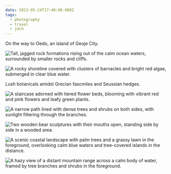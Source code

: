 ```yaml
---
date: 2013-05-24T17:40:00.000Z
tags:
  - photography
  - travel
  - jdch
---
```

On the way to Oedo, an island of Geoje City.

![Tall, jagged rock formations rising out of the calm ocean waters, surrounded by smaller rocks and cliffs.](../../assets/photos/20130524-IMG_7164.jpg)

![A rocky shoreline covered with clusters of barnacles and bright red algae, submerged in clear blue water.](../../assets/photos/20130524-IMG_7105.jpg)

Lush botanicals amidst Grecian fascmiles and Seussian hedges.

![A staircase adorned with tiered flower beds, blooming with vibrant red and pink flowers and leafy green plants.](../../assets/photos/20130524-IMG_7258.jpg)

![A narrow path lined with dense trees and shrubs on both sides, with sunlight filtering through the branches.](../../assets/photos/20130524-IMG_7275.jpg)

![Two wooden bear sculptures with their mouths open, standing side by side in a wooded area.](../../assets/photos/20130524-IMG_7271.jpg)

![A scenic coastal landscape with palm trees and a grassy lawn in the foreground, overlooking calm blue waters and tree-covered islands in the distance.](../../assets/photos/20130524-IMG_7265.jpg)

![A hazy view of a distant mountain range across a calm body of water, framed by tree branches and shrubs in the foreground.](../../assets/photos/20130524-IMG_7293.jpg)

